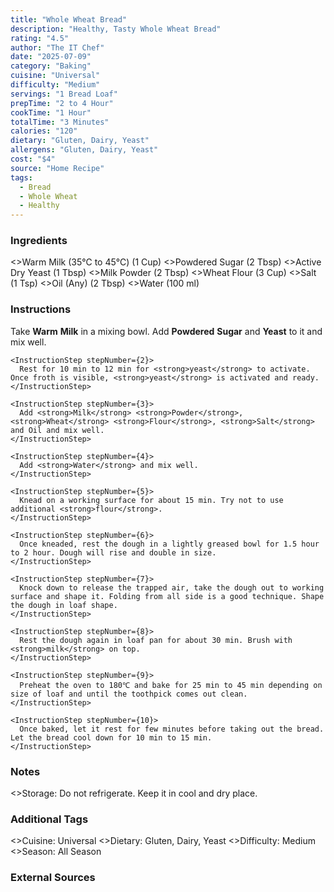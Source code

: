 ```yaml
---
title: "Whole Wheat Bread"
description: "Healthy, Tasty Whole Wheat Bread"
rating: "4.5"
author: "The IT Chef"
date: "2025-07-09"
category: "Baking"
cuisine: "Universal"
difficulty: "Medium"
servings: "1 Bread Loaf"
prepTime: "2 to 4 Hour"
cookTime: "1 Hour"
totalTime: "3 Minutes"
calories: "120"
dietary: "Gluten, Dairy, Yeast"
allergens: "Gluten, Dairy, Yeast"
cost: "$4"
source: "Home Recipe"
tags:
  - Bread
  - Whole Wheat
  - Healthy
---
```

### Ingredients

<RecipeIngredients>
<>Warm Milk (35℃ to 45℃) (1 Cup)</>
<>Powdered Sugar (2 Tbsp)</>
<>Active Dry Yeast (1 Tbsp)</>
<>Milk Powder (2 Tbsp)</>
<>Wheat Flour (3 Cup)</>
<>Salt (1 Tsp)</>
<>Oil (Any) (2 Tbsp)</>
<>Water (100 ml)</>
</RecipeIngredients>

### Instructions

<InstructionsContainer>
  <InstructionsSection title="Prepare Dough">
    <InstructionStep stepNumber={1}>
      Take <strong>Warm</strong> <strong>Milk</strong> in a mixing bowl. Add <strong>Powdered</strong> <strong>Sugar</strong> and <strong>Yeast</strong> to it and mix well.
    </InstructionStep>

    <InstructionStep stepNumber={2}>
      Rest for 10 min to 12 min for <strong>yeast</strong> to activate. Once froth is visible, <strong>yeast</strong> is activated and ready.
    </InstructionStep>

    <InstructionStep stepNumber={3}>
      Add <strong>Milk</strong> <strong>Powder</strong>, <strong>Wheat</strong> <strong>Flour</strong>, <strong>Salt</strong> and Oil and mix well.
    </InstructionStep>

    <InstructionStep stepNumber={4}>
      Add <strong>Water</strong> and mix well.
    </InstructionStep>

    <InstructionStep stepNumber={5}>
      Knead on a working surface for about 15 min. Try not to use additional <strong>flour</strong>.
    </InstructionStep>

    <InstructionStep stepNumber={6}>
      Once kneaded, rest the dough in a lightly greased bowl for 1.5 hour to 2 hour. Dough will rise and double in size.
    </InstructionStep>

    <InstructionStep stepNumber={7}>
      Knock down to release the trapped air, take the dough out to working surface and shape it. Folding from all side is a good technique. Shape the dough in loaf shape.
    </InstructionStep>

    <InstructionStep stepNumber={8}>
      Rest the dough again in loaf pan for about 30 min. Brush with <strong>milk</strong> on top.
    </InstructionStep>

    <InstructionStep stepNumber={9}>
      Preheat the oven to 180℃ and bake for 25 min to 45 min depending on size of loaf and until the toothpick comes out clean.
    </InstructionStep>

    <InstructionStep stepNumber={10}>
      Once baked, let it rest for few minutes before taking out the bread. Let the bread cool down for 10 min to 15 min.
    </InstructionStep>
  </InstructionsSection>
</InstructionsContainer>

### Notes

<RecipeNotes>
  <>Storage: Do not refrigerate. Keep it in cool and dry place.</>
</RecipeNotes>

### Additional Tags

<RecipeTags>
  <>Cuisine: Universal</>
  <>Dietary: Gluten, Dairy, Yeast</>
  <>Difficulty: Medium</>
  <>Season: All Season</>
</RecipeTags>

### External Sources

<YouTube id="7i0dNASAODY" title="Whole Wheat Bread" />

